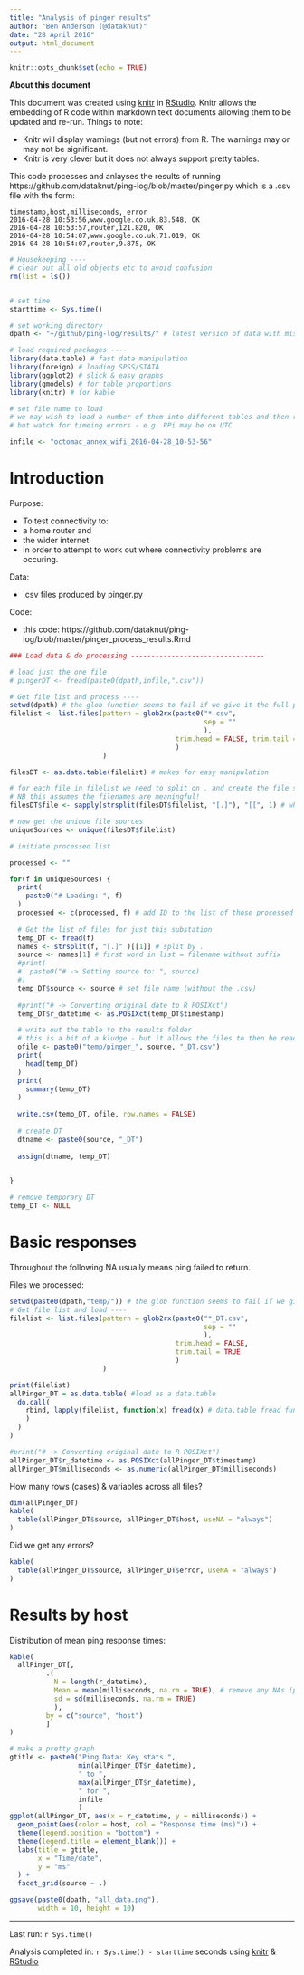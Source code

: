 ```yaml
---
title: "Analysis of pinger results"
author: "Ben Anderson (@dataknut)"
date: "28 April 2016"
output: html_document
---
```


```r
knitr::opts_chunk$set(echo = TRUE)
```

**About this document**

This document was created using [knitr](https://cran.r-project.org/package=knitr) in [RStudio](http://www.rstudio.com). Knitr allows the embedding of R code within markdown text documents allowing them to be updated and re-run. Things to note:

* Knitr will display warnings (but not errors) from R. The warnings may or may not be significant.
* Knitr is very clever but it does not always support pretty tables.

This code processes and anlayses the results of running https://github.com/dataknut/ping-log/blob/master/pinger.py which is a .csv file with the form:

    timestamp,host,milliseconds, error
    2016-04-28 10:53:56,www.google.co.uk,83.548, OK
    2016-04-28 10:53:57,router,121.820, OK
    2016-04-28 10:54:07,www.google.co.uk,71.019, OK
    2016-04-28 10:54:07,router,9.875, OK

````r
# Housekeeping ----
# clear out all old objects etc to avoid confusion
rm(list = ls()) 


# set time
starttime <- Sys.time()

# set working directory
dpath <- "~/github/ping-log/results/" # latest version of data with missing properly coded

# load required packages ----
library(data.table) # fast data manipulation
library(foreign) # loading SPSS/STATA
library(ggplot2) # slick & easy graphs
library(gmodels) # for table proportions
library(knitr) # for kable

# set file name to load
# we may wish to load a number of them into different tables and then rbind
# but watch for timeing errors - e.g. RPi may be on UTC

infile <- "octomac_annex_wifi_2016-04-28_10-53-56"
````

# Introduction
Purpose:

* To test connectivity to:
 * a home router and 
 * the wider internet 
* in order to attempt to work out where connectivity problems are occuring.

Data:

* .csv files produced by pinger.py

Code:

* this code: https://github.com/dataknut/ping-log/blob/master/pinger_process_results.Rmd

```r
### Load data & do processing ---------------------------------

# load just the one file
# pingerDT <- fread(paste0(dpath,infile,".csv"))

# Get file list and process ----
setwd(dpath) # the glob function seems to fail if we give it the full path...
filelist <- list.files(pattern = glob2rx(paste0("*.csv",
                                                sep = ""
                                                ),
                                         trim.head = FALSE, trim.tail = TRUE
                                         )
                       )

filesDT <- as.data.table(filelist) # makes for easy manipulation

# for each file in filelist we need to split on . and create the file source
# NB this assumes the filenames are meaningful!
filesDT$file <- sapply(strsplit(filesDT$filelist, "[.]"), "[[", 1) # why does R have such weird syntax for this?

# now get the unique file sources
uniqueSources <- unique(filesDT$filelist)

# initiate processed list

processed <- ""

for(f in uniqueSources) {
  print(
    paste0("# Loading: ", f)
  )
  processed <- c(processed, f) # add ID to the list of those processed
  
  # Get the list of files for just this substation
  temp_DT <- fread(f)
  names <- strsplit(f, "[.]" )[[1]] # split by . 
  source <- names[1] # first word in list = filename without suffix
  #print(
  #  paste0("# -> Setting source to: ", source)
  #)
  temp_DT$source <- source # set file name (without the .csv)
  
  #print("# -> Converting original date to R POSIXct")
  temp_DT$r_datetime <- as.POSIXct(temp_DT$timestamp)

  # write out the table to the results folder
  # this is a bit of a kludge - but it allows the files to then be read in to one datatable later
  ofile <- paste0("temp/pinger_", source, "_DT.csv")
  print(
    head(temp_DT)
  )
  print(
    summary(temp_DT)
  )
  
  write.csv(temp_DT, ofile, row.names = FALSE)
  
  # create DT
  dtname <- paste0(source, "_DT")
  
  assign(dtname, temp_DT)
  

}

# remove temporary DT
temp_DT <- NULL
```

# Basic responses
Throughout the following NA usually means ping failed to return.

Files we processed:

````r
setwd(paste0(dpath,"temp/")) # the glob function seems to fail if we give it the full path...
# Get file list and load ----
filelist <- list.files(pattern = glob2rx(paste0("*_DT.csv", 
                                                sep = ""
                                                ), 
                                         trim.head = FALSE, 
                                         trim.tail = TRUE
                                         )
                       )

print(filelist)
allPinger_DT = as.data.table( #load as a data.table
  do.call(
    rbind, lapply(filelist, function(x) fread(x) # data.table fread function much quicker but prone to breaking if data formatting problems
    )
  )
)

#print("# -> Converting original date to R POSIXct")
allPinger_DT$r_datetime <- as.POSIXct(allPinger_DT$timestamp)
allPinger_DT$milliseconds <- as.numeric(allPinger_DT$milliseconds)

````

How many rows (cases) & variables across all files?

````r
dim(allPinger_DT)
kable(
  table(allPinger_DT$source, allPinger_DT$host, useNA = "always")
)
````

Did we get any errors?
````r
kable(
  table(allPinger_DT$source, allPinger_DT$error, useNA = "always")
)
````

# Results by host
Distribution of mean ping response times:
````r
kable(
  allPinger_DT[,
         .(
           N = length(r_datetime),
           Mean = mean(milliseconds, na.rm = TRUE), # remove any NAs (ping failed to respond)
           sd = sd(milliseconds, na.rm = TRUE)
           ),
         by = c("source", "host")
         ]
)
````

````r
# make a pretty graph
gtitle <- paste0("Ping Data: Key stats ", 
                 min(allPinger_DT$r_datetime), 
                 " to ",
                 max(allPinger_DT$r_datetime), 
                 " for ",
                 infile
                 )
ggplot(allPinger_DT, aes(x = r_datetime, y = milliseconds)) + 
  geom_point(aes(color = host, col = "Response time (ms)")) +
  theme(legend.position = "bottom") +
  theme(legend.title = element_blank()) +
  labs(title = gtitle,
       x = "Time/date",
       y = "ms"
  ) +
  facet_grid(source ~ .)

ggsave(paste0(dpath, "all_data.png"), 
       width = 10, height = 10)
````


---------------------------------
Last run: `r Sys.time()`

Analysis completed in: `r Sys.time() - starttime` seconds using [knitr](https://cran.r-project.org/package=knitr) & [RStudio](http://www.rstudio.com)